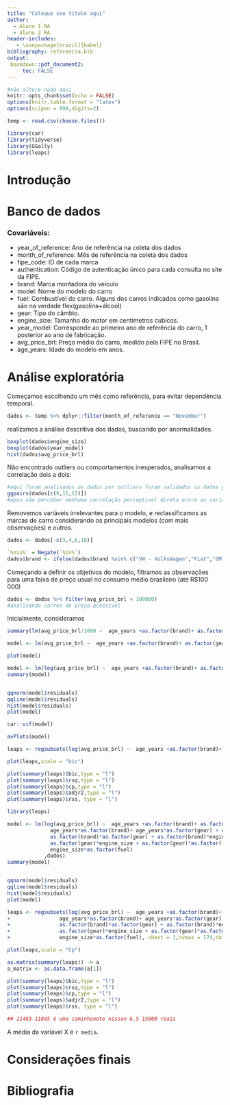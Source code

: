 ---
title: "Coloque seu titulo aqui"
author:
  - Aluno 1 RA
  - Aluno 2 RA
header-includes:
   - \usepackage[brazil]{babel}
bibliography: referencia.bib
output:
 bookdown::pdf_document2:
     toc: FALSE
---

```{r setup, include=FALSE}
#não altere nada aqui
knitr::opts_chunk$set(echo = FALSE)
options(knitr.table.format = "latex")
options(scipen = 999,digits=2)
```


```{r,message=FALSE}
temp <- read.csv(choose.files())
```

```{r,message=FALSE}
library(car)
library(tidyverse)
library(GGally)
library(leaps)
```


# Introdução





# Banco de dados

<!-- sua conclusao a partir dos dados e recomendacoes-->

### Covariáveis:
* year_of_reference: Ano de referência na coleta dos dados  
* month_of_reference: Mês de referência na coleta dos dados  
* fipe_code: ID de cada marca  
* authentication: Código de autenticação único para cada consulta no site da FIPE.  
* brand: Marca montadora do veículo
* model: Nome do modelo do carro
* fuel: Combustível do carro. Alguns dos carros indicados como gasolina são na verdade flex(gasolina+álcool)
* gear: Tipo do câmbio.
* engine_size: Tamanho do motor em centímetros cubicos.
* year_model:  Corresponde ao primeiro ano de referência do carro, 1 posterior ao ano de fabricação.
* avg_price_brl: Preço médio do carro, medido pela FIPE no Brasil.
* age_years: Idade do modelo em anos.

# Análise exploratória



Começamos escolhendo um mês como referência, para evitar dependência temporal.

```{r vereificação dos dados}
dados <- temp %>% dplyr::filter(month_of_reference == "November")
```

realizamos a análise descritiva dos dados, buscando por anormalidades.

```{r}
boxplot(dados$engine_size)
boxplot(dados$year_model)
hist(dados$avg_price_brl) 
```

Não encontrado outliers ou comportamentos inesperados, analisamos a correlação dois a dois:
```{r}
#aqui foram analisados os dados por outliers foram validados os dados para análise
ggpairs(dados[c(9,11,12)])
#apos não perceber nenhuma correlação perceptivel direta entre as variáveis assumimos independencia 

```

Removemos variáveis irrelevantes para o modelo, e reclassificamos as marcas de carro considerando os principais modelos (com mais observações) e outros.
```{r tratamento de dados}
dados <- dados[-c(3,4,6,10)]

`%nin%` = Negate(`%in%`)
dados$brand <- ifelse(dados$brand %nin% c("VW - VolksWagen","Fiat","GM - Chevrolet","BMW","Mercedes-Benz","Renault","Peugeot","Ford","Citroën","Audi","Hyundai","Mitsubishi"),"Alternativos",dados$brand)
```

Começando a definir os objetivos do modelo, filtramos as observações para uma faixa de preço usual no consumo médio brasileiro (até R$100 000)
```{r}
dados <- dados %>% filter(avg_price_brl < 100000)
#analisando carros de preço acessivel
```


Inicialmente, consideramos

```{r}
summary(lm(avg_price_brl/1000 ~  age_years +as.factor(brand)+ as.factor(gear) + engine_size + as.factor(fuel),dados))

model <- lm(avg_price_brl ~  age_years +as.factor(brand)+ as.factor(gear) + engine_size + as.factor(fuel),dados)

plot(model)

model <- lm(log(avg_price_brl) ~  age_years +as.factor(brand)+ as.factor(gear) + engine_size + as.factor(fuel),dados)
summary(model)


qqnorm(model$residuals)
qqline(model$residuals)
hist(model$residuals)
plot(model)

car::vif(model)

avPlots(model)
```

```{r}
leaps <- regsubsets(log(avg_price_brl) ~  age_years +as.factor(brand)+ as.factor(gear) + engine_size + as.factor(fuel), nbest= 1,data = dados,nvmax = 18)

plot(leaps,scale = "bic")

plot(summary(leaps)$bic,type = "l")
plot(summary(leaps)$rsq,type = "l")
plot(summary(leaps)$cp,type = "l")
plot(summary(leaps)$adjr2,type = "l")
plot(summary(leaps)$rss, type = "l")
```


```{r}
library(leaps)

model <- lm(log(avg_price_brl) ~  age_years +as.factor(brand)+ as.factor(gear) + engine_size + as.factor(fuel)+
              age_years*as.factor(brand)+ age_years*as.factor(gear) + age_years*engine_size + age_years*as.factor(fuel)+
              as.factor(brand)*as.factor(gear) + as.factor(brand)*engine_size + as.factor(brand)*as.factor(fuel)+
              as.factor(gear)*engine_size + as.factor(gear)*as.factor(fuel)+
              engine_size*as.factor(fuel)
            ,dados)
summary(model)


qqnorm(model$residuals)
qqline(model$residuals)
hist(model$residuals)
plot(model)

leaps <- regsubsets(log(avg_price_brl) ~  age_years +as.factor(brand)+ as.factor(gear) + engine_size + as.factor(fuel)+
+                age_years*as.factor(brand)+ age_years*as.factor(gear) + age_years*engine_size + age_years*as.factor(fuel)+
+                as.factor(brand)*as.factor(gear) + as.factor(brand)*engine_size + as.factor(brand)*as.factor(fuel)+
+                as.factor(gear)*engine_size + as.factor(gear)*as.factor(fuel)+
+                engine_size*as.factor(fuel), nbest = 1,nvmax = 174,data = dados,really.big = T, method = "forward")

plot(leaps,scale = "Cp")

as.matrix(summary(leaps)) -> a
a_matrix <- as.data.frame(a[1])

plot(summary(leaps)$bic,type = "l")
plot(summary(leaps)$rsq,type = "l")
plot(summary(leaps)$cp,type = "l")
plot(summary(leaps)$adjr2,type = "l")
plot(summary(leaps)$rss, type = "l")

## 11483-11845 é uma caminhonete nissan 6.5 15000 reais
```

A média da variável X é `r media`.

# Considerações finais

<!-- sua conclusao a partir dos dados e recomendacoes-->

# Bibliografia

<!-- não coloque nada aqui, será feito automaticamente se vc usar .bib e @ para citar referencias no texto, conforme o video explicativo indicado no roteiro-->
